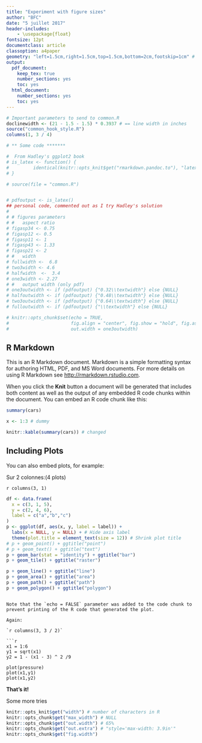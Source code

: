 ```yaml
---
title: "Experiment with figure sizes"
author: "BFC"
date: "5 juillet 2017"
header-includes:  
    - \usepackage{float}
fontsize: 12pt
documentclass: article
classoption: a4paper
geometry: "left=1.5cm,right=1.5cm,top=1.5cm,bottom=2cm,footskip=1cm" # try effect
output: 
  pdf_document: 
    keep_tex: true
    number_sections: yes
    toc: yes
  html_document: 
    number_sections: yes
    toc: yes
---
```


```r
# Important parameters to send to common.R
doclinewidth <- (21 - 1.5 - 1.5) * 0.3937 # == line width in inches
source("common_hook_style.R")
columns(1, 3 / 4)
```


```r

# ** Some code *******

#  From Hadley's ggplot2 book 
# is_latex <- function() {
#         identical(knitr::opts_knit$get("rmarkdown.pandoc.to"), "latex")
# }

# source(file = "common.R")


# pdfoutput <- is_latex()
## personal code, commented out as I try Hadley's solution
# 
# # figures parameters 
# #   aspect ratio
# figasp34 <- 0.75
# figasp12 <- 0.5
# figasp11 <- 1
# figasp43 <- 1.33
# figasp21 <- 2
# #   width
# fullwidth <-  6.8
# two3width <- 4.6
# halfwidth  <-  3.4
# one3width <- 2.27
# #   output width (only pdf)
# one3outwidth <- if (pdfoutput) {"0.32\\textwidth"} else {NULL}
# halfoutwidth <- if (pdfoutput) {"0.48\\textwidth"} else {NULL}
# two3outwidth <- if (pdfoutput) {"0.64\\textwidth"} else {NULL}
# fulloutwidth <- if (pdfoutput) {"\\textwidth"} else {NULL}

# knitr::opts_chunk$set(echo = TRUE, 
#                       fig.align = "center", fig.show = "hold", fig.asp = figasp11, fig.width = halfwidth, 
#                       out.width = one3outwidth)
```

## R Markdown

This is an R Markdown document. Markdown is a simple formatting syntax for authoring HTML, PDF, and MS Word documents. For more details on using R Markdown see <http://rmarkdown.rstudio.com>.

When you click the **Knit** button a document will be generated that includes both content as well as the output of any embedded R code chunks within the document. You can embed an R code chunk like this:



```r
summary(cars)

x <- 1:3 # dummy

knitr::kable(summary(cars)) # changed
```

## Including Plots

You can also embed plots, for example:

Sur 2 colonnes:(4 plots)

`r columns(3, 1)`

```r
df <- data.frame(
  x = c(3, 1, 5), 
  y = c(2, 4, 6), 
  label = c("a","b","c")
)
p <- ggplot(df, aes(x, y, label = label)) + 
  labs(x = NULL, y = NULL) + # Hide axis label
  theme(plot.title = element_text(size = 12)) # Shrink plot title
# p + geom_point() + ggtitle("point")
# p + geom_text() + ggtitle("text")
p + geom_bar(stat = "identity") + ggtitle("bar")
p + geom_tile() + ggtitle("raster")
```

```r
p + geom_line() + ggtitle("line")
p + geom_area() + ggtitle("area")
p + geom_path() + ggtitle("path")
p + geom_polygon() + ggtitle("polygon")
```
```

Note that the `echo = FALSE` parameter was added to the code chunk to prevent printing of the R code that generated the plot.

Again: 

`r columns(3, 3 / 2)`

```r
x1 = 1:6
y1 = sqrt(x1)
y2 = 1 - (x1 - 3) ^ 2 /9

plot(pressure)
plot(x1,y1)
plot(x1,y2)

```

**That's it!**

Some more tries

```r

knitr::opts_knit$get("width") # number of characters in R
knitr::opts_chunk$get("max_width") # NULL
knitr::opts_chunk$get("out.width") # 65%
knitr::opts_chunk$get("out.extra") # "style='max-width: 3.9in'"
knitr::opts_chunk$get("fig.width") 


```



